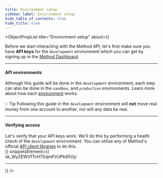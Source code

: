 ```yaml
---
title: Environment setup
sidebar_label: Environment setup
hide_table_of_contents: true
hide_title: true
---
```



<ObjectPropList
  title="Environment setup"
  about={(
    <div>
      Before we start interacting with the Method API, let's first make sure
      you have <strong>API keys</strong> for the <code>development</code> environment which you can get by
      signing up in the <a href="https://dashboard.methodfi.com">Method Dashboard</a>.
      <hr className="dotted-divider" />
      <h4>API environments</h4>
      Although this guide will be done in the <code>development</code> environment, each
      step can also be done in the <code>sandbox</code>, and <code>production</code> environments. Learn more about
      how each <a href="/api/environments">environment</a> works.
      <br/><br/>
      <span className="pill-info">💡 Tip</span> Following this guide in the <code>development</code> environment
      will <strong>not</strong> move real money from one account to another, nor will any data be real.
      <hr className="dotted-divider" />
      <h4>Verifying access</h4>
      Let's verify that your API keys work. We'll do this by performing a health check of
      the <code>development</code> environment. You can utilize any of Method's
      official <a href="/libraries#api-client-libraries">API client libraries</a> to do this.
    </div>
  )}
  snippetsElement={(
    <div>
      <CodeBlock className="language-shell" title="Sample API key">
        sk_WyZEWVfTcH7GqmPzUPk65Vjc
      </CodeBlock>
      <hr className="dotted-divider" />
      <QuickStartHealthCheck />
    </div>
  )}
/>
